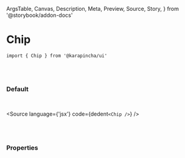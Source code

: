   ArgsTable,
  Canvas,
  Description,
  Meta,
  Preview,
  Source,
  Story,
} from '@storybook/addon-docs'


<Meta title='01. Atoms / Chip' component={Chip} />

# Chip

`import { Chip } from '@karapincha/ui'`

<br />
<br />

### Default

<br />

<Story name='Default'>
  <div className='doc-story__preview' style={{ zoom: '100%' }}>
    <div className='flex items-center gap-4'>
      <Chip />
    </div>
  </div>
</Story>

<Source language={'jsx'} code={dedent`<Chip />`} />

<br />
<br />

### Properties

<ArgsTable of={Chip} />
